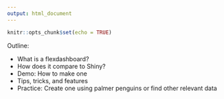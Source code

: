 ```yaml
---
output: html_document
---
```


```r
knitr::opts_chunk$set(echo = TRUE)
```

Outline:

- What is a flexdashboard?
- How does it compare to Shiny?
- Demo: How to make one
- Tips, tricks, and features
- Practice: Create one using palmer penguins or find other relevant data